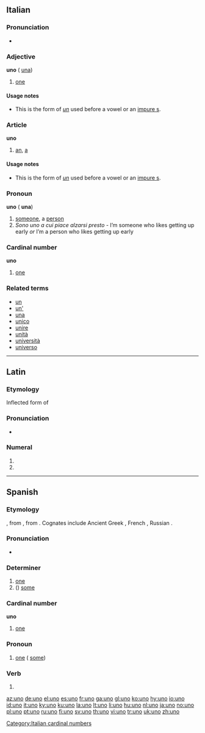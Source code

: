 {{also|ünő|Uno}}
==Italian==

===Pronunciation===
{{rfap}}
* {{IPA|[ˈuno]|lang=it}}

===Adjective===
'''uno''' {{m}} ({{f}} [[una#Italian|una]])

# [[one]]

====Usage notes====
* This is the form of ''[[un#Italian|un]]'' used before a vowel or an [[impure s]].

===Article===
'''uno''' {{m}}

# [[an]], [[a]]

====Usage notes====
* This is the form of ''[[un#Italian|un]]'' used before a vowel or an [[impure s]].

===Pronoun===
'''uno''' {{m}} ({{f}} '''una''')

# [[someone]], a [[person]]
# ''Sono uno a cui piace alzarsi presto'' - I’m someone who likes getting up early ''or'' I’m a person who likes getting up early

===Cardinal number===
{{cardinalbox|it|0|1|2|zero|due|ord=primo}}
'''uno'''

# [[one]]

===Related terms===
* [[un]]
* [[un']]
* [[una]]
* [[unico]]
* [[unire]]
* [[unità]]
* [[università]]
* [[universo]]

[[Category:Italian cardinal numbers]]

----

==Latin==

===Etymology===
Inflected form of {{term|unus|ūnus|one|lang=la}}

===Pronunciation===
* {{a|Classical}} {{IPA|/ˈu:.noː/|lang=la}}

===Numeral===
{{la-num-form|ūnō}}

# {{inflection of|unus|ūnus|abl|m|s|lang=la}}
# {{inflection of|unus|ūnus|abl|n|s|lang=la}}

----

==Spanish==

===Etymology===
{{etyl|la|es}} {{term|unus|lang=la}}, from {{OL.|es}} {{term|oinos|lang=la}}, from {{proto|Indo-European|óynos|lang=es|one, single}}. Cognates include Ancient Greek {{term|sc=polytonic|οἶος|tr=oios|lang=grc}}, French {{term|un|lang=fr}}, Russian {{term|один|sc=Cyrl|tr=odin|lang=ru}}.

===Pronunciation===
* {{audio|es-us-uno.ogg|Audio (US)}}

===Determiner===
{{infl|es|determiner}}

# [[one]]
# ({{p}}) [[some]]

===Cardinal number===
'''uno'''
{{cardinalbox|es|0|1|2|cero|dos|ord=primero}}
# {{cardinal|lang=es}} [[one]]

===Pronoun===
{{infl|es|pronoun|pl|unos}}

# [[one]] ({{p}} [[some]])

===Verb===
{{es-verb-form|unir}}

# {{es-verb form of|person=first-person|number=singular|tense=present|mood=indicative|ending=ir|verb=[[unir]]}}

[[az:uno]]
[[de:uno]]
[[el:uno]]
[[es:uno]]
[[fr:uno]]
[[ga:uno]]
[[gl:uno]]
[[ko:uno]]
[[hy:uno]]
[[io:uno]]
[[id:uno]]
[[it:uno]]
[[ky:uno]]
[[ku:uno]]
[[la:uno]]
[[lt:uno]]
[[li:uno]]
[[hu:uno]]
[[nl:uno]]
[[ja:uno]]
[[no:uno]]
[[pl:uno]]
[[pt:uno]]
[[ru:uno]]
[[fi:uno]]
[[sv:uno]]
[[th:uno]]
[[vi:uno]]
[[tr:uno]]
[[uk:uno]]
[[zh:uno]]
